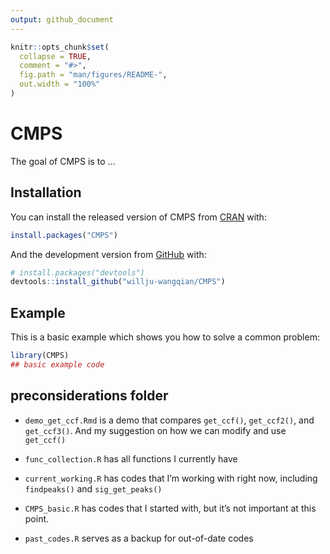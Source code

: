 ```yaml
---
output: github_document
---
```


<!-- README.md is generated from README.Rmd. Please edit that file -->

```r
knitr::opts_chunk$set(
  collapse = TRUE,
  comment = "#>",
  fig.path = "man/figures/README-",
  out.width = "100%"
)
```

# CMPS

<!-- badges: start -->
<!-- badges: end -->

The goal of CMPS is to ...

## Installation

You can install the released version of CMPS from [CRAN](https://CRAN.R-project.org) with:

``` r
install.packages("CMPS")
```

And the development version from [GitHub](https://github.com/) with:

``` r
# install.packages("devtools")
devtools::install_github("willju-wangqian/CMPS")
```
## Example

This is a basic example which shows you how to solve a common problem:

```r
library(CMPS)
## basic example code
```

## preconsiderations folder

- `demo_get_ccf.Rmd` is a demo that compares `get_ccf()`, `get_ccf2()`, and `get_ccf3()`. And my suggestion on how we can modify and use `get_ccf()`

- `func_collection.R` has all functions I currently have

- `current_working.R` has codes that I'm working with right now, including `findpeaks()` and `sig_get_peaks()`

- `CMPS_basic.R` has codes that I started with, but it's not important at this point.

- `past_codes.R` serves as a backup for out-of-date codes
